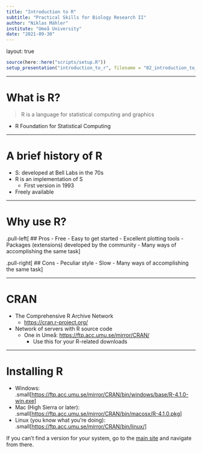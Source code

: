 ```yaml
---
title: "Introduction to R"
subtitle: "Practical Skills for Biology Research II"
author: "Niklas Mähler"
institute: "Umeå University"
date: "2021-09-30"
---
```


layout: true

```r
source(here::here("scripts/setup.R"))
setup_presentation("introduction_to_r", filename = "02_introduction_to_r.Rmd")
```

---

# What is R?

> R is a language for statistical computing and graphics

- R Foundation for Statistical Computing

---

# A brief history of R

- S: developed at Bell Labs in the 70s
- R is an implementation of S
  - First version in 1993
- Freely available

---

# Why use R?

.pull-left[
## Pros
- Free
- Easy to get started
- Excellent plotting tools
- Packages (extensions) developed by the community
- Many ways of accomplishing the same task
]

.pull-right[
## Cons
- Peculiar style
- Slow
- Many ways of accomplishing the same task
]

---

# CRAN

- The Comprehensive R Archive Network
  - <https://cran.r-project.org/>
- Network of servers with R source code
  - One in Umeå: <https://ftp.acc.umu.se/mirror/CRAN/>
    - Use this for your R-related downloads
    
---

# Installing R

- Windows:<br>.small[<https://ftp.acc.umu.se/mirror/CRAN/bin/windows/base/R-4.1.0-win.exe>]
- Mac (High Sierra or later):<br>.small[<https://ftp.acc.umu.se/mirror/CRAN/bin/macosx/R-4.1.0.pkg>]
- Linux (you know what you're doing):<br>.small[<https://ftp.acc.umu.se/mirror/CRAN/bin/linux/>]

If you can't find a version for your system, go to the [main site](https://ftp.acc.umu.se/mirror/CRAN/) and navigate from there.
